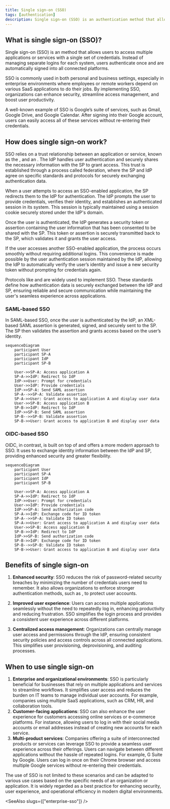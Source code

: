 ```yaml
---
title: Single sign-on (SSO)
tags: [authentication]
description: Single sign-on (SSO) is an authentication method that allows users to access multiple systems with a single set of credentials.
---
```


## What is single sign-on (SSO)?

Single sign-on (SSO) is an <Ref slug="authentication" /> method that allows users to access multiple applications or services with a single set of credentials. Instead of managing separate logins for each system, users authenticate once and are automatically signed into all connected platforms.

SSO is commonly used in both personal and business settings, especially in enterprise environments where employees or remote workers depend on various SaaS applications to do their jobs. By implementing SSO, organizations can enhance security, streamline access management, and boost user productivity.

A well-known example of SSO is Google’s suite of services, such as Gmail, Google Drive, and Google Calendar. After signing into their Google account, users can easily access all of these services without re-entering their credentials.

## How does single sign-on work?

SSO relies on a trust relationship between an application or service, known as the <Ref slug="service-provider" />, and an <Ref slug="identity-provider" />. The IdP handles user authentication and securely shares the necessary information with the SP to grant access. This trust is established through a process called federation, where the SP and IdP agree on specific standards and protocols for securely exchanging authentication data.

When a user attempts to access an SSO-enabled application, the SP redirects them to the IdP for authentication. The IdP prompts the user to provide credentials, verifies their identity, and establishes an authenticated session in its system. This session is typically maintained using a session cookie securely stored under the IdP's domain.

Once the user is authenticated, the IdP generates a security token or assertion containing the user information that has been consented to be shared with the SP. This token or assertion is securely transmitted back to the SP, which validates it and grants the user access.

If the user accesses another SSO-enabled application, the process occurs smoothly without requiring additional logins. This convenience is made possible by the user authentication session maintained by the IdP, allowing the IdP to automatically verify the user’s identity and issue a new security token without prompting for credentials again.

Protocols like <Ref slug="saml" /> and <Ref slug="openid-connect" /> are widely used to implement SSO. These standards define how authentication data is securely exchanged between the IdP and SP, ensuring reliable and secure communication while maintaining the user's seamless experience across applications.

### SAML-based SSO

In SAML-based SSO, once the user is authenticated by the IdP, an XML-based SAML assertion is generated, signed, and securely sent to the SP. The SP then validates the assertion and grants access based on the user’s identity.

```mermaid
sequenceDiagram
    participant User
    participant SP-A
    participant IdP
    participant SP-B

    User->>SP-A: Access application A
    SP-A->>IdP: Redirect to IdP
    IdP->>User: Prompt for credentials
    User->>IdP: Provide credentials
    IdP->>SP-A: Send SAML assertion
    SP-A-->>SP-A: Validate assertion
    SP-A->>User: Grant access to application A and display user data
    User->>SP-B: Access application B
    SP-B->>IdP: Redirect to IdP
    IdP->>SP-B: Send SAML assertion
    SP-B-->>SP-B: Validate assertion
    SP-B->>User: Grant access to application B and display user data
```

### OIDC-based SSO

OIDC, in contrast, is built on top of <Ref slug="oauth-2.0" /> and offers a more modern approach to SSO. It uses <Ref slug="jwt" /> to exchange identity information between the IdP and SP, providing enhanced security and greater flexibility.

```mermaid
sequenceDiagram
    participant User
    participant SP-A
    participant IdP
    participant SP-B

    User->>SP-A: Access application A
    SP-A->>IdP: Redirect to IdP
    IdP->>User: Prompt for credentials
    User->>IdP: Provide credentials
    IdP->>SP-A: Send authorization code
    SP-A->>IdP: Exchange code for ID token
    SP-A-->>SP-A: Validate ID token
    SP-A->>User: Grant access to application A and display user data
    User->>SP-B: Access application B
    SP-B->>IdP: Redirect to IdP
    IdP->>SP-B: Send authorization code
    SP-B->>IdP: Exchange code for ID token
    SP-B-->>SP-B: Validate ID token
    SP-B->>User: Grant access to application B and display user data
```

## Benefits of single sign-on

1. **Enhanced security**: SSO reduces the risk of password-related security breaches by minimizing the number of credentials users need to remember. It also allows organizations to enforce stronger authentication methods, such as <Ref slug="mfa" />, to protect user accounts.

2. **Improved user experience**: Users can access multiple applications seamlessly without the need to repeatedly log in, enhancing productivity and reducing frustration. SSO simplifies the login process and provides a consistent user experience across different platforms.

3. **Centralized access management**: Organizations can centrally manage user access and permissions through the IdP, ensuring consistent security policies and access controls across all connected applications. This simplifies user provisioning, deprovisioning, and auditing processes.

## When to use single sign-on

1. **Enterprise and organizational environments**: SSO is particularly beneficial for businesses that rely on multiple applications and services to streamline workflows. It simplifies user access and reduces the burden on IT teams to manage individual user accounts. For example, companies using multiple SaaS applications, such as CRM, HR, and collaboration tools.
2. **Customer-facing applications**: SSO can also enhance the user experience for customers accessing online services or e-commerce platforms. For instance, allowing users to log in with their social media accounts or email addresses instead of creating new accounts for each service.
3. **Multi-product services**: Companies offering a suite of interconnected products or services can leverage SSO to provide a seamless user experience across their offerings. Users can navigate between different applications without the hassle of repeated logins. For example, G Suite by Google. Users can log in once on their Chrome browser and access multiple Google services without re-entering their credentials.

The use of SSO is not limited to these scenarios and can be adapted to various use cases based on the specific needs of an organization or application. It is widely regarded as a best practice for enhancing security, user experience, and operational efficiency in modern digital environments.

<SeeAlso slugs={["enterprise-sso"]} />
